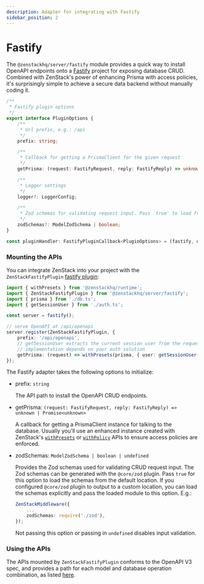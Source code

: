 ```yaml
---
description: Adapter for integrating with Fastify
sidebar_position: 2
---
```



# Fastify

The `@zenstackhq/server/fastify` module provides a quick way to install OpenAPI endpoints onto a [Fastify](https://www.fastify.io/) project for exposing database CRUD. Combined with ZenStack's power of enhancing Prisma with access policies, it's surprisingly simple to achieve a secure data backend without manually coding it.

```ts
/**
 * Fastify plugin options
 */
export interface PluginOptions {
    /**
     * Url prefix, e.g.: /api
     */
    prefix: string;

    /**
     * Callback for getting a PrismaClient for the given request
     */
    getPrisma: (request: FastifyRequest, reply: FastifyReply) => unknown | Promise<unknown>;

    /**
     * Logger settings
     */
    logger?: LoggerConfig;

    /**
     * Zod schemas for validating request input. Pass `true` to load from standard location (need to enable `@core/zod` plugin in schema.zmodel).
     */
    zodSchemas?: ModelZodSchema | boolean;
}

const pluginHandler: FastifyPluginCallback<PluginOptions> = (fastify, options, done) => { ... }
```

### Mounting the APIs

You can integrate ZenStack into your project with the `ZenStackFastifyPlugin` [fastify plugin](https://www.fastify.io/docs/latest/Reference/Plugins/):

```ts
import { withPresets } from '@zenstackhq/runtime';
import { ZenStackFastifyPlugin } from '@zenstackhq/server/fastify';
import { prisma } from './db.ts';
import { getSessionUser } from './auth.ts';

const server = fastify();

// serve OpenAPI at /api/openapi
server.register(ZenStackFastifyPlugin, {
    prefix: '/api/openapi',
    // getSessionUser extracts the current session user from the request, its
    // implementation depends on your auth solution
    getPrisma: (request) => withPresets(prisma, { user: getSessionUser(request) }),
});
```

The Fastify adapter takes the following options to initialize:

-   prefix: `string`

    The API path to install the OpenAPI CRUD endpoints.

-   getPrisma: `(request: FastifyRequest, reply: FastifyReply) => unknown | Promise<unknown>`

    A callback for getting a PrismaClient instance for talking to the database. Usually you'll use an enhanced instance created with ZenStack's [`withPresets`](/docs/reference/runtime-api#withpresets) or [`withPolicy`](/docs/reference/runtime-api#withpolicy) APIs to ensure access policies are enforced.

-   zodSchemas: `ModelZodSchema | boolean | undefined`

    Provides the Zod schemas used for validating CRUD request input. The Zod schemas can be generated with the `@core/zod` plugin. Pass `true` for this option to load the schemas from the default location. If you configured `@core/zod` plugin to output to a custom location, you can load the schemas explicitly and pass the loaded module to this option. E.g.:

    ```ts
    ZenStackMiddleware({
        ...
        zodSchemas: require('./zod'),
    });

    ```

    Not passing this option or passing in `undefined` disables input validation.

### Using the APIs

The APIs mounted by `ZenStackFastifyPlugin` conforms to the OpenAPI V3 spec, and provides a path for each model and database operation combination, as listed [here](/docs/reference/plugins/openapi#generated-api-paths).

<ApiRequest />

<ErrorHandling />
